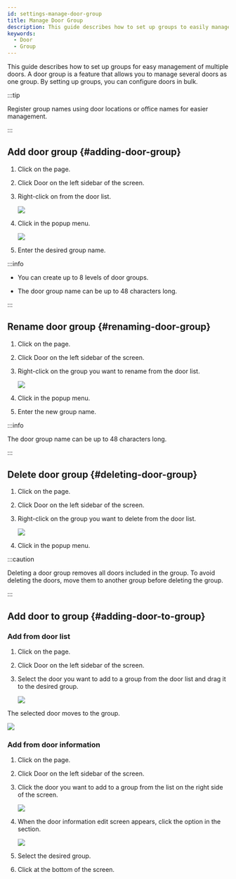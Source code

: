 ```yaml
---
id: settings-manage-door-group
title: Manage Door Group
description: This guide describes how to set up groups to easily manage multiple doors.
keywords:
  - Door
  - Group
---
```


This guide describes how to set up groups for easy management of multiple doors. A door group is a feature that allows you to manage several doors as one group. By setting up groups, you can configure doors in bulk.

:::tip

Register group names using door locations or office names for easier management.

:::

## Add door group {#adding-door-group}

1. Click <Cmd sid='shell.header.setting' /> on the <Cmd sid='shell.header.launcher' /> page.

2. Click <Cmd>Door</Cmd> on the left sidebar of the screen.

3. Right-click on <Cmd sid='menu.door.allDoorGroups' product='2' /> from the door list.

    <Image src='/img/biostarx-setting-door-add-group.png' />

4. Click <Cmd sid='door.addDoorGroup' product='2' /> in the popup menu.

    <Image src='/img/biostarx-setting-door-add-group-naming.png' />

5. Enter the desired group name.

:::info

* You can create up to 8 levels of door groups.

* The door group name can be up to 48 characters long.

:::

## Rename door group {#renaming-door-group}

1. Click <Cmd sid='shell.header.setting' /> on the <Cmd sid='shell.header.launcher' /> page.

2. Click <Cmd>Door</Cmd> on the left sidebar of the screen.

3. Right-click on the group you want to rename from the door list.

    <Image src='/img/biostarx-setting-door-rename-group.png' />

4. Click <Cmd sid='door.renameDoorGroup' product='2' /> in the popup menu.

5. Enter the new group name.

:::info

The door group name can be up to 48 characters long.

:::

## Delete door group {#deleting-door-group}

1. Click <Cmd sid='shell.header.setting' /> on the <Cmd sid='shell.header.launcher' /> page.

2. Click <Cmd>Door</Cmd> on the left sidebar of the screen.

3. Right-click on the group you want to delete from the door list.

    <Image src='/img/biostarx-setting-door-rename-group.png' />

4. Click <Cmd sid='door.deleteDoorGroup' product='2' /> in the popup menu.

:::caution

Deleting a door group removes all doors included in the group. To avoid deleting the doors, move them to another group before deleting the group.

:::

## Add door to group {#adding-door-to-group}

### Add from door list

1. Click <Cmd sid='shell.header.setting' /> on the <Cmd sid='shell.header.launcher' /> page.

2. Click <Cmd>Door</Cmd> on the left sidebar of the screen.

3. Select the door you want to add to a group from the door list and drag it to the desired group.

    <Image src='/img/biostarx-setting-door-to-group.png' />

The selected door moves to the group.

<Image src='/img/biostarx-setting-door-to-group-result.png' />

### Add from door information

1. Click <Cmd sid='shell.header.setting' /> on the <Cmd sid='shell.header.launcher' /> page.

2. Click <Cmd>Door</Cmd> on the left sidebar of the screen.

3. Click the door you want to add to a group from the list on the right side of the screen.

    <Image src='/img/biostarx-setting-door-to-group-list.png' />

4. When the door information edit screen appears, click the <Cmd sid='common.group' product='2' /> option in the <Cmd sid='common.information' product='2' /> section.

    <Image src='/img/biostarx-setting-door-to-group-info-select.png' />

5. Select the desired group.

6. Click <Cmd sid='button.apply' product='2' /> at the bottom of the screen.
